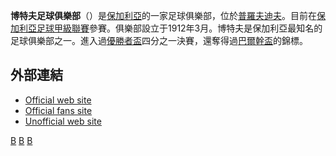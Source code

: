 {{noteta
|G1=uefa
|G2=football
|1=zh-cn:博特夫; zh-hk:保迪夫; zh-tw:博特夫;
}}
{{Infobox football club
| clubname   = 保迪夫
| image      =
| fullname   = Professional football club <br /> Botev Plovdiv
| nickname   = The Canaries <br /> The Yellow-Blacks
| founded    = {{Start date and age|1912|3}}
| ground     = [[Hristo_Botev_Stadium_(Plovdiv)|Hristo Botev Stadium]],<br /> [[普羅夫迪夫|普羅夫迪夫]]
| capacity   = 22,000
| owner      = Association Botev (61%) <br /> TC-IME (39%)
| chairman   = Angel Paliyski
| manager    = Nikolay Kirov
| league     = [[保加利亞足球甲級聯賽|保加利亞足球甲級聯賽]]
| season     = 2021–22
| position   = 保甲，第 3 位
| website   = http://www.botevplovdiv.bg/
| pattern_la1 = _yellowborder
| pattern_b1  = _Botev_h_17_18 
| pattern_ra1 = _yellowborder
| pattern_sh1 = 
| pattern_so1 = 
| leftarm1 = 000000
| body1 = 000000
| rightarm1 = 000000
| shorts1 = 000000
| socks1 = FFFF00
| pattern_la2 = _Botev_a_17_18
| pattern_b2  = _Botev_a_17_18
| pattern_ra2 = _Botev_a_17_18
| pattern_sh2 = _Botev_a_17_18
| pattern_so2 = _Botev_a_17_18
| leftarm2 = 000000
| body2 = 000000
| rightarm2 = 000000
| shorts2 = 000000
| socks2 = 000000
| pattern_la3 = _Botev_3rd_17_18 
| pattern_b3  = _Botev_3rd_17_18  
| pattern_ra3 = _Botev_3rd_17_18 
| pattern_sh3 = _Botev_3rd_17_18
| pattern_so3 = _Botev_3rd_17_18 
| leftarm3    = 99DDEE 
|body3= 99DDEE 
|rightarm3= 99DDEE 
|shorts3= 99DDEE 
|socks3= 99DDEE
}}
'''博特夫足球俱樂部'''（{{lang-bg|ПФК Ботев Пловдив}}）是[[保加利亞|保加利亞]]的一家足球俱樂部，位於[[普羅夫迪夫|普羅夫迪夫]]。目前在[[保加利亞足球甲級聯賽|保加利亞足球甲級聯賽]]參賽。俱樂部設立于1912年3月。博特夫是保加利亞最知名的足球俱樂部之一。進入過[[優勝者盃|優勝者盃]]四分之一決賽，還奪得過[[巴爾幹盃|巴爾幹盃]]的錦標。

== 外部連結 ==
* [http://www.botevplovdiv.bg/ Official web site] {{Wayback|url=http://www.botevplovdiv.bg/ |date=20210208204936 }}
* [http://www.bultras.com/ Official fans site] {{Wayback|url=http://www.bultras.com/ |date=20210208153203 }}
* [http://www.canary4ever.com/ Unofficial web site] {{Wayback|url=http://www.canary4ever.com/ |date=20201130040106 }}

{{保加利亞甲組足球聯賽}}

[[Category:保加利亞足球俱樂部|B]]
[[Category:球迷拥有的足球俱乐部|B]]
[[Category:1912年建立的足球俱樂部|B]]